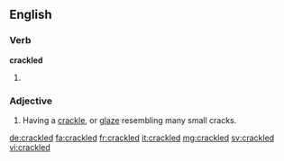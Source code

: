 ==English==

===Verb===
'''crackled'''

# {{en-past of|crackle}}

===Adjective===
{{en-adj|-}}

# {{pottery}} Having a [[crackle]], or [[glaze]] resembling many small cracks.

[[de:crackled]]
[[fa:crackled]]
[[fr:crackled]]
[[it:crackled]]
[[mg:crackled]]
[[sv:crackled]]
[[vi:crackled]]
